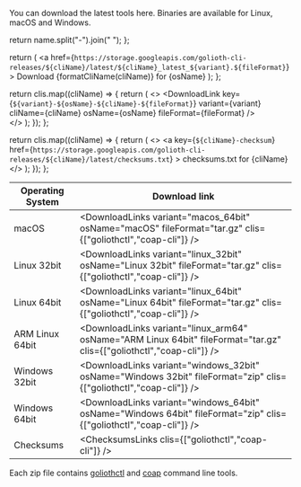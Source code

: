 You can download the latest tools here. Binaries are available for Linux, macOS and Windows.

  return name.split("-").join(" ");
};

  return (
    <a
      href={`https://storage.googleapis.com/golioth-cli-releases/${cliName}/latest/${cliName}_latest_${variant}.${fileFormat}`}
    >
      Download {formatCliName(cliName)} for {osName}
    </a>
  );
};

  return clis.map((cliName) => {
    return (
      <>
        <DownloadLink
          key={`${variant}-${osName}-${cliName}-${fileFormat}`}
          variant={variant}
          cliName={cliName}
          osName={osName}
          fileFormat={fileFormat}
        />
        <br />
      </>
    );
  });
};

  return clis.map((cliName) => {
    return (
      <>
        <a
          key={`${cliName}-checksum`}
          href={`https://storage.googleapis.com/golioth-cli-releases/${cliName}/latest/checksums.txt`}
        >
          checksums.txt for {cliName}
        </a>
        <br />
      </>
    );
  });
};

| Operating System | Download link                                                                                     |
| ---------------- | ------------------------------------------------------------------------------------------------- |
| macOS            | <DownloadLinks variant="macos_64bit" osName="macOS" fileFormat="tar.gz" clis={["goliothctl","coap-cli"]} />           |
| Linux 32bit      | <DownloadLinks variant="linux_32bit" osName="Linux 32bit" fileFormat="tar.gz" clis={["goliothctl","coap-cli"]} />     |
| Linux 64bit      | <DownloadLinks variant="linux_64bit" osName="Linux 64bit" fileFormat="tar.gz" clis={["goliothctl","coap-cli"]} />     |
| ARM Linux 64bit  | <DownloadLinks variant="linux_arm64" osName="ARM Linux 64bit" fileFormat="tar.gz" clis={["goliothctl","coap-cli"]} /> |
| Windows 32bit    | <DownloadLinks variant="windows_32bit" osName="Windows 32bit" fileFormat="zip" clis={["goliothctl","coap-cli"]} /> |
| Windows 64bit    | <DownloadLinks variant="windows_64bit" osName="Windows 64bit" fileFormat="zip" clis={["goliothctl","coap-cli"]} /> |
| Checksums        | <ChecksumsLinks clis={["goliothctl","coap-cli"]} />                                               |

Each zip file contains [goliothctl](/reference/command-line-tools/goliothctl/goliothctl/) and [coap](/reference/command-line-tools/coap/coap/) command line tools.
